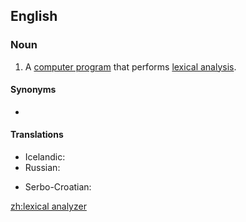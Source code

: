 ==English==
{{wikipedia}}

===Noun===
{{en-noun}}

# {{lb|en|computing}} A [[computer program]] that performs [[lexical analysis]].

====Synonyms====
* {{l|en|lexer}}

====Translations====
{{trans-top|computer program}}
* Icelandic: {{t|is|lesgreinir|m}}
* Russian: {{t|ru|лексический анализа́тор}}
{{trans-mid}}
* Serbo-Croatian: {{t|sh|leksički analizator|m}}
{{trans-bottom}}

[[zh:lexical analyzer]]